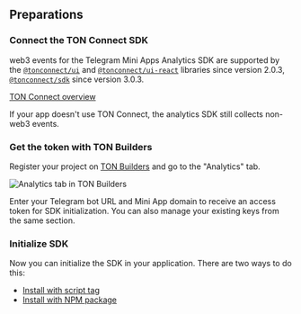 ## Preparations

### Connect the TON Connect SDK

web3 events for the Telegram Mini Apps Analytics SDK are supported by the [`@tonconnect/ui`](https://www.npmjs.com/package/@tonconnect/ui) and [`@tonconnect/ui-react`](https://www.npmjs.com/package/@tonconnect/ui-react) libraries since version 2.0.3, [`@tonconnect/sdk`](https://www.npmjs.com/package/@tonconnect/sdk) since version 3.0.3.

[TON Connect overview](/ecosystem/ton-connect/index)

If your app doesn't use TON Connect, the analytics SDK still collects non-web3 events.

### Get the token with TON Builders

Register your project on [TON Builders](https://builders.ton.org) and go to the "Analytics" tab.

![Analytics tab in TON Builders](/resources/images/tma-analytics/analytics-preparations-1.png)

Enter your Telegram bot URL and Mini App domain to receive an access token for SDK initialization. You can also manage your existing keys from the same section.

### Initialize SDK

Now you can initialize the SDK in your application. There are two ways to do this:

- [Install with script tag](/ecosystem/tma/analytics/install-via-script)
- [Install with NPM package](/ecosystem/tma/analytics/install-via-npm)
